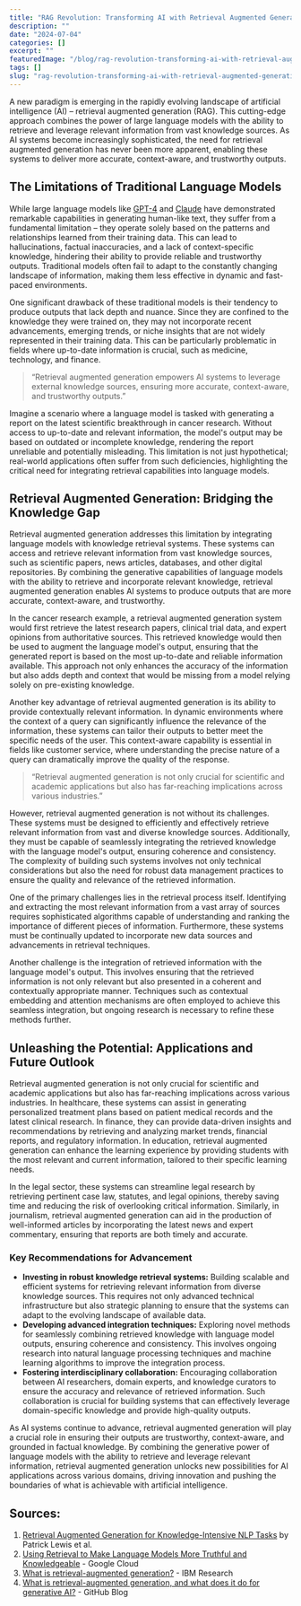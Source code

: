 ```yaml
---
title: "RAG Revolution: Transforming AI with Retrieval Augmented Generation"
description: ""
date: "2024-07-04"
categories: []
excerpt: ""
featuredImage: "/blog/rag-revolution-transforming-ai-with-retrieval-augmented-generation.jpg"
tags: []
slug: "rag-revolution-transforming-ai-with-retrieval-augmented-generation"
---
```


A new paradigm is emerging in the rapidly evolving landscape of artificial intelligence (AI) – retrieval augmented generation (RAG). This cutting-edge approach combines the power of large language models with the ability to retrieve and leverage relevant information from vast knowledge sources. As AI systems become increasingly sophisticated, the need for retrieval augmented generation has never been more apparent, enabling these systems to deliver more accurate, context-aware, and trustworthy outputs.

## The Limitations of Traditional Language Models

While large language models like [GPT-4](https://www.openai.com) and [Claude](https://claude.ai/) have demonstrated remarkable capabilities in generating human-like text, they suffer from a fundamental limitation – they operate solely based on the patterns and relationships learned from their training data. This can lead to hallucinations, factual inaccuracies, and a lack of context-specific knowledge, hindering their ability to provide reliable and trustworthy outputs. Traditional models often fail to adapt to the constantly changing landscape of information, making them less effective in dynamic and fast-paced environments.

One significant drawback of these traditional models is their tendency to produce outputs that lack depth and nuance. Since they are confined to the knowledge they were trained on, they may not incorporate recent advancements, emerging trends, or niche insights that are not widely represented in their training data. This can be particularly problematic in fields where up-to-date information is crucial, such as medicine, technology, and finance.

> “Retrieval augmented generation empowers AI systems to leverage external knowledge sources, ensuring more accurate, context-aware, and trustworthy outputs.”

Imagine a scenario where a language model is tasked with generating a report on the latest scientific breakthrough in cancer research. Without access to up-to-date and relevant information, the model's output may be based on outdated or incomplete knowledge, rendering the report unreliable and potentially misleading. This limitation is not just hypothetical; real-world applications often suffer from such deficiencies, highlighting the critical need for integrating retrieval capabilities into language models.

## Retrieval Augmented Generation: Bridging the Knowledge Gap

Retrieval augmented generation addresses this limitation by integrating language models with knowledge retrieval systems. These systems can access and retrieve relevant information from vast knowledge sources, such as scientific papers, news articles, databases, and other digital repositories. By combining the generative capabilities of language models with the ability to retrieve and incorporate relevant knowledge, retrieval augmented generation enables AI systems to produce outputs that are more accurate, context-aware, and trustworthy.

In the cancer research example, a retrieval augmented generation system would first retrieve the latest research papers, clinical trial data, and expert opinions from authoritative sources. This retrieved knowledge would then be used to augment the language model's output, ensuring that the generated report is based on the most up-to-date and reliable information available. This approach not only enhances the accuracy of the information but also adds depth and context that would be missing from a model relying solely on pre-existing knowledge.

Another key advantage of retrieval augmented generation is its ability to provide contextually relevant information. In dynamic environments where the context of a query can significantly influence the relevance of the information, these systems can tailor their outputs to better meet the specific needs of the user. This context-aware capability is essential in fields like customer service, where understanding the precise nature of a query can dramatically improve the quality of the response.

> “Retrieval augmented generation is not only crucial for scientific and academic applications but also has far-reaching implications across various industries.”

However, retrieval augmented generation is not without its challenges. These systems must be designed to efficiently and effectively retrieve relevant information from vast and diverse knowledge sources. Additionally, they must be capable of seamlessly integrating the retrieved knowledge with the language model's output, ensuring coherence and consistency. The complexity of building such systems involves not only technical considerations but also the need for robust data management practices to ensure the quality and relevance of the retrieved information.

One of the primary challenges lies in the retrieval process itself. Identifying and extracting the most relevant information from a vast array of sources requires sophisticated algorithms capable of understanding and ranking the importance of different pieces of information. Furthermore, these systems must be continually updated to incorporate new data sources and advancements in retrieval techniques.

Another challenge is the integration of retrieved information with the language model's output. This involves ensuring that the retrieved information is not only relevant but also presented in a coherent and contextually appropriate manner. Techniques such as contextual embedding and attention mechanisms are often employed to achieve this seamless integration, but ongoing research is necessary to refine these methods further.

## Unleashing the Potential: Applications and Future Outlook

Retrieval augmented generation is not only crucial for scientific and academic applications but also has far-reaching implications across various industries. In healthcare, these systems can assist in generating personalized treatment plans based on patient medical records and the latest clinical research. In finance, they can provide data-driven insights and recommendations by retrieving and analyzing market trends, financial reports, and regulatory information. In education, retrieval augmented generation can enhance the learning experience by providing students with the most relevant and current information, tailored to their specific learning needs.

In the legal sector, these systems can streamline legal research by retrieving pertinent case law, statutes, and legal opinions, thereby saving time and reducing the risk of overlooking critical information. Similarly, in journalism, retrieval augmented generation can aid in the production of well-informed articles by incorporating the latest news and expert commentary, ensuring that reports are both timely and accurate.

### Key Recommendations for Advancement

- **Investing in robust knowledge retrieval systems:** Building scalable and efficient systems for retrieving relevant information from diverse knowledge sources. This requires not only advanced technical infrastructure but also strategic planning to ensure that the systems can adapt to the evolving landscape of available data.
- **Developing advanced integration techniques:** Exploring novel methods for seamlessly combining retrieved knowledge with language model outputs, ensuring coherence and consistency. This involves ongoing research into natural language processing techniques and machine learning algorithms to improve the integration process.
- **Fostering interdisciplinary collaboration:** Encouraging collaboration between AI researchers, domain experts, and knowledge curators to ensure the accuracy and relevance of retrieved information. Such collaboration is crucial for building systems that can effectively leverage domain-specific knowledge and provide high-quality outputs.

As AI systems continue to advance, retrieval augmented generation will play a crucial role in ensuring their outputs are trustworthy, context-aware, and grounded in factual knowledge. By combining the generative power of language models with the ability to retrieve and leverage relevant information, retrieval augmented generation unlocks new possibilities for AI applications across various domains, driving innovation and pushing the boundaries of what is achievable with artificial intelligence.

## Sources:

1. [Retrieval Augmented Generation for Knowledge-Intensive NLP Tasks](https://arxiv.org/abs/2005.11401) by Patrick Lewis et al.
2. [Using Retrieval to Make Language Models More Truthful and Knowledgeable](https://cloud.google.com/use-cases/retrieval-augmented-generation) - Google Cloud
3. [What is retrieval-augmented generation?](https://research.ibm.com/blog/retrieval-augmented-generation-RAG) - IBM Research
4. [What is retrieval-augmented generation, and what does it do for generative AI?](https://github.blog/2024-04-04-what-is-retrieval-augmented-generation-and-what-does-it-do-for-generative-ai/) - GitHub Blog
